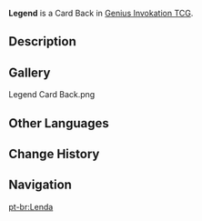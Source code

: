 {{Item Infobox
|id           = 339009
|image        = Item Legend Card Back.png
|type         = Card Backs
|quality      = 3
|description  = A [[Genius Invokation TCG]] card back that can be obtained and switched around. They say that card backs with different designs also come with minute differences in make and texture. Some players also make collecting card backs of different styles their pursuit and hobby.
|source1      = [[Player Level]] 10 Reward
}}
'''Legend''' is a Card Back in [[Genius Invokation TCG]].

==Description==
{{Description|You have come far indeed as a player, but the road ahead is still long.|Deck Design Settings Menu}}

==Gallery==
<gallery>
Legend Card Back.png
</gallery>

==Other Languages==
{{Other Languages|default_hidden=1
|en      = Legend
|zhs     = 传说
|zhs_rm  = Chuánshuō
|zht     = 傳說
|zht_rm  = Chuánshuō
|ja      = レジェンド
|ja_rm   = Rejendo
|ko      = 레전드
|ko_rm   = Rejeondeu
|es      = Leyenda
|fr      = Légende
|ru      = Легенда
|th      = ตำนาน
|th_rm   = Tam-nan
|vi      = Truyền Thuyết
|de      = Legende
|id      = Legendaris
|pt      = Lenda
|tr      = Efsane
|it      = Leggendario
}}

==Change History==
{{Change History|3.3}}

==Navigation==
{{Genius Invokation TCG Navbox|Card Accessory}}
[[pt-br:Lenda]]